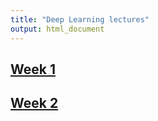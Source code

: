 ```yaml
---
title: "Deep Learning lectures"
output: html_document
---
```


## [Week 1](week_01.html) 

## [Week 2](week_02.html)
